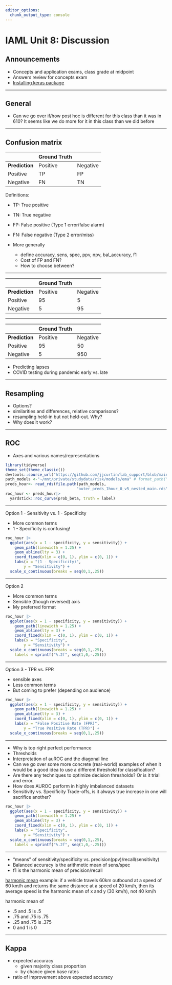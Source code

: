 ```yaml
---
editor_options: 
  chunk_output_type: console
---
```


# IAML Unit 8: Discussion

## Announcements

- Concepts and application exams, class grade at midpoint
- Answers review for concepts exam 
- [Installing keras package](https://jjcurtin.github.io/book_iaml/app_keras.html)

-------------------------------------------------------------------------------

## General

- Can we go over if/how post hoc is different for this class than it was in 610? It seems like we do more for it in this class than we did before


-----

## Confusion matrix


|               | **Ground Truth** |    |
|:--------------|:--------- |:----------|
| **Prediction**| Positive  | Negative  | 
| Positive      | TP        | FP        |
| Negative      | FN        | TN        |

Definitions: 

- TP: True positive
- TN: True negative
- FP: False positive (Type 1 error/false alarm)
- FN: False negative (Type 2 error/miss)

- More generally
  - define accuracy, sens, spec, ppv, npv, bal_accuracy, f1
  - Cost of FP and FN?
  - How to choose between?

--------------------------------------------------------------------------------  

|               | **Ground Truth** |    |
|:--------------|:--------- |:----------|
| **Prediction**| Positive  | Negative  | 
| Positive      | 95        | 5         |
| Negative      | 5         | 95        |

--------------------------------------------------------------------------------  

|               | **Ground Truth** |     |
|:--------------|:--------- |:-----------|
| **Prediction**| Positive  | Negative   | 
| Positive      | 95        | 50         |
| Negative      | 5         | 950        |

- Predicting lapses
- COVID testing during pandemic early vs. late

--------------------------------------------------------------------------------

## Resampling

- Options?
- similarities and differences, relative comparisons?
- resampling held-in but not held-out.  Why?
- Why does it work?

--------------------------------------------------------------------------------

## ROC

- Axes and various names/representations

```r
library(tidyverse)
theme_set(theme_classic()) 
devtools::source_url("https://github.com/jjcurtin/lab_support/blob/main/format_path.R?raw=true")
path_models <-"~/mnt/private/studydata/risk/models/ema" # format_path("studydata/risk/models/ema", "restricted")
preds_hour<- read_rds(file.path(path_models, 
                               "outer_preds_1hour_0_v5_nested_main.rds"))
roc_hour <- preds_hour|> 
  yardstick::roc_curve(prob_beta, truth = label)
```


--------------------------------------------------------------------------------

Option 1 - Sensitivity vs. 1 - Specificity 

- More common terms
- 1 - Specificity is confusing!
```r
roc_hour |> 
  ggplot(aes(x = 1 - specificity, y = sensitivity)) +
    geom_path(linewidth = 1.25) +
    geom_abline(lty = 3) +
    coord_fixed(xlim = c(0, 1), ylim = c(0, 1)) +
    labs(x = "(1 - Specificity)",
        y = "Sensitivity") +
  scale_x_continuous(breaks = seq(0,1,.25))
```


--------------------------------------------------------------------------------

Option 2
 
- More common terms
- Sensible (though reversed) axis
- My preferred format
```r
roc_hour |> 
  ggplot(aes(x = 1 - specificity, y = sensitivity)) +
    geom_path(linewidth = 1.25) +
    geom_abline(lty = 3) +
    coord_fixed(xlim = c(0, 1), ylim = c(0, 1)) +
    labs(x = "Specificity",
        y = "Sensitivity") +
  scale_x_continuous(breaks = seq(0,1,.25),
    labels = sprintf("%.2f", seq(1,0,-.25)))
```

--------------------------------------------------------------------------------

Option 3 - TPR vs. FPR

- sensible axes
- Less common terms
- But coming to prefer (depending on audience)
```r
roc_hour |> 
  ggplot(aes(x = 1 - specificity, y = sensitivity)) +
    geom_path(linewidth = 1.25) +
    geom_abline(lty = 3) +
    coord_fixed(xlim = c(0, 1), ylim = c(0, 1)) +
    labs(x = "False Positive Rate (FPR)",
        y = "True Positive Rate (TPR)") +
  scale_x_continuous(breaks = seq(0,1,.25))
```

--------------------------------------------------------------------------------

- Why is top right perfect performance
- Thresholds
- Interpretation of auROC and the diagonal line
- Can we go over some more concrete (real-world) examples of when it would be a good idea to use a different threshold for classification? 
- Are there any techniques to optimize decision thresholds? Or is it trial and error.
- How does AUROC perform in highly imbalanced datasets
- Sensitivity vs. Specificity Trade-offs, is it always true increase in one will sacrifice another?

```r
roc_hour |> 
  ggplot(aes(x = 1 - specificity, y = sensitivity)) +
    geom_path(linewidth = 1.25) +
    geom_abline(lty = 3) +
    coord_fixed(xlim = c(0, 1), ylim = c(0, 1)) +
    labs(x = "Specificity",
        y = "Sensitivity") +
  scale_x_continuous(breaks = seq(0,1,.25),
    labels = sprintf("%.2f", seq(1,0,-.25)))
```

--------------------------------------------------------------------------------

- "means" of sensitivity/specificity vs. precision(ppv)/recall(sensitivity)
- Balanced accuracy is the arithmetic mean of sens/spec
- f1 is the harmonic mean of precision/recall

[harmonic mean](https://en.wikipedia.org/wiki/Harmonic_mean) example: if a vehicle travels 60km outbound at a speed of 60 km/h and returns the same distance at a speed of 20 km/h, then its average speed is the harmonic mean of x and y (30 km/h), not 40 km/h

harmonic mean of

- .5 and .5 is .5
- .75 and .75 is .75
- .25 and .75 is .375
- 0 and 1 is 0

--------------------------------------------------------------------------------

## Kappa

- expected accuracy
  - given majority class proportion
  - by chance given base rates
- ratio of improvement above expected accuracy
